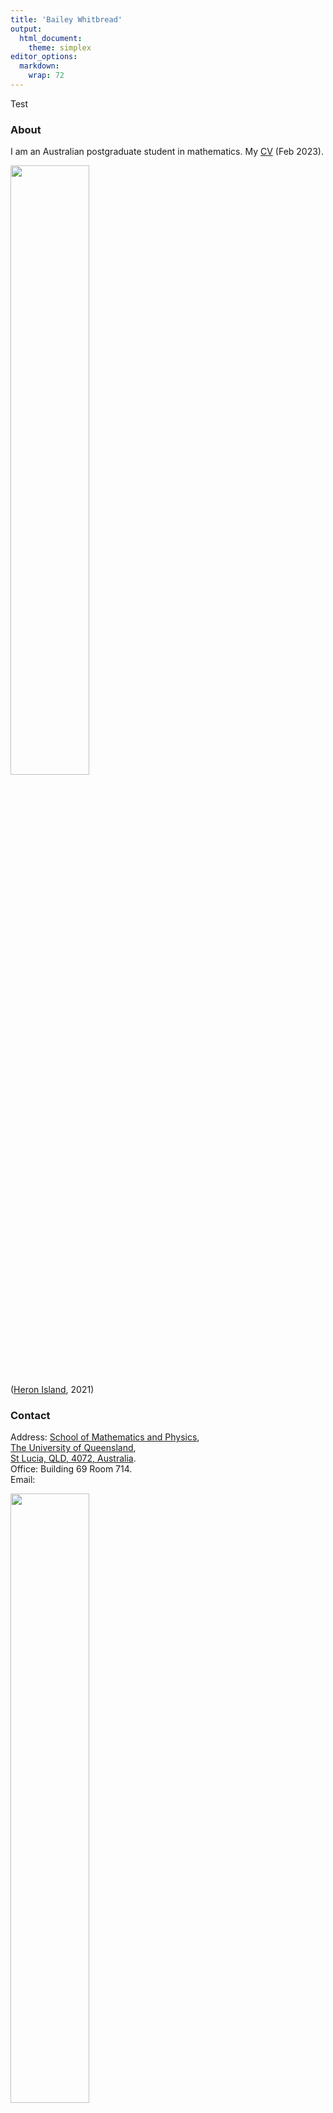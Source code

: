 ---
title: 'Bailey Whitbread'
output:
  html_document:
    theme: simplex
editor_options: 
  markdown: 
    wrap: 72
---

Test

### About

I am an Australian postgraduate student in mathematics. My [CV](files/CV.pdf) (Feb 2023). 

![](files/me.png){width="50%"}\
([Heron Island](https://www.heronisland.com), 2021)

### Contact

Address: [School of Mathematics and Physics](https://smp.uq.edu.au/),\
[The University of Queensland](https://www.uq.edu.au/),\
[St Lucia, QLD, 4072,
Australia](https://en.wikipedia.org/wiki/St_Lucia,_Queensland).\
Office: Building 69 Room 714.\
Email:

![](files/email.png){width="50%"}

### Maths

My advisors are [Masoud
Kamgarpour](https://sites.google.com/site/masoudkomi/home) and [Ole
Warnaar](https://people.smp.uq.edu.au/OleWarnaar/). Other mentors
include [Anna Puskás](https://people.smp.uq.edu.au/AnnaPuskas/) and
[Ramiro Lafuente](https://sites.google.com/view/ramlaf/home).

-   My MPhil project is about [Counting Points on Representation
Varieties](files/confirmation_report.pdf).
-   My undergraduate thesis was about [Hecke Algebras and Gelfand Pairs in
Representation Theory](files/honours_thesis.pdf).




### Service and Work
-   Co-organiser for the UQ SMP Graduate Student Seminar (2023).
-   Co-organiser for a [lecture series on the Weil conjectures](https://sites.google.com/view/weiltoomuchfun/) (2023). 
    -   Notes are [here](https://www.dropbox.com/s/7wrwzmgfq5jce2r/Weil%20Conjecture%20Notes.pdf).
-   Marker for the [Simon Marais Mathematics
    Competition](https://www.simonmarais.org) (2022).
-   Marker for the [UQ/QAMT Problem Solving
    Competition](https://qamt.qld.edu.au/problem-solving-competition/)
    (2022).
-   Marker of final exams for UQ (2021 - now).
-   Question-drafter for the annual UQ SMP Maths Relay (2021 - now).
-   Research assistant (drafting manuscripts for students) at UQ (2021).
-   Tutor for the [UQ Queensland Mathematics Summer
    School](https://smp.uq.edu.au/event/4364/queensland-mathematics-summer-school)
    (2019).
-   President and vice president of the [UQ Mathematics Students
    Society](https://www.facebook.com/uqmss) (2017 - 2019).

I have tutored at UQ for the following courses:

-   2019:
    [MATH1061](https://my.uq.edu.au/programs-courses/course.html?course_code=MATH1061),
    [MATH1052](https://my.uq.edu.au/programs-courses/course.html?course_code=MATH1052),
    [MATH1051](https://my.uq.edu.au/programs-courses/course.html?course_code=MATH1051).\
-   2020:
    [MATH2400](https://my.uq.edu.au/programs-courses/course.html?course_code=MATH2400),
    [MATH1071](https://my.uq.edu.au/programs-courses/course.html?course_code=MATH1071),
    [MATH1061](https://my.uq.edu.au/programs-courses/course.html?course_code=MATH1061),
    [MATH1051](https://my.uq.edu.au/programs-courses/course.html?course_code=MATH1051).\
-   2021:
    [MATH3303](https://my.uq.edu.au/programs-courses/course.html?course_code=MATH3303),
    [MATH2401](https://my.uq.edu.au/programs-courses/course.html?course_code=MATH2401),
    [MATH2001](https://my.uq.edu.au/programs-courses/course.html?course_code=MATH2001),
    [MATH1061](https://my.uq.edu.au/programs-courses/course.html?course_code=MATH1061),
    [First Year Learning
    Centre](https://smp.uq.edu.au/current-students/first-year-learning-centres).
-   2022:
    [MATH3303](https://my.uq.edu.au/programs-courses/course.html?course_code=MATH3303),
    [MATH2401](https://my.uq.edu.au/programs-courses/course.html?course_code=MATH2401)
    (lead tutor),
    [MATH2301](https://my.uq.edu.au/programs-courses/course.html?course_code=MATH2301),
    [MATH2001](https://my.uq.edu.au/programs-courses/course.html?course_code=MATH2001).
-   2023:
    [MATH3303](https://my.uq.edu.au/programs-courses/course.html?course_code=MATH3303), [MATH1061](https://my.uq.edu.au/programs-courses/course.html?course_code=MATH1061) (lead tutor and lecture assistant).

### Talks

-   [Counting Points on Representation Spaces](files/review2talk.pdf) (MPhil Review Talk, June 2023).
-   [Counting Points on the Representation
    Variety](files/austms_talk_2022.pdf) (AustMS Conference, Dec 2022).
    -   An [alternate version](files/confirmation_slides.pdf) (MPhil
        Confirmation, Feb 2023).
-   [The Representation Variety and its
    E-Polynomial](files/amsi_talk.pdf) (AMSI Winter School 3-minute
    talk, Jun 2022).
-   [Hecke Algebras and Gelfand Pairs in Representation
    Theory](files/honours_talk.pdf) (Honours final talk, May 2021).
-   [Characteristic Classes and Chern Classes](files/chern_classes.pdf)
    (Coursework, Oct 2020).
-   [The Twin Prime and Elliot--Halberstam
    Conjectures](files/elliot_halberstam.pdf) (Coursework, Oct 2020).
-   [Sieve Methods](files/sieve_methods.pdf) (Coursework, Aug 2020).
-   [Kinky Sets](files/kinky_sets.pdf) (For
    [MSS](https://www.facebook.com/uqmss), Mar 2021).
-   [The Dirichlet Function](files/dirichlet.pdf) (For
    [MSS](https://www.facebook.com/uqmss), Mar 2019).

### Events

You may have met me at the following events:

-   [Differential Geometry Days @ UQ](https://sites.google.com/view/ramlaf/dg-days-uq) (Feb - Mar 2023).
-   [AustMS 2022](https://conference.unsw.edu.au/en/austms2022) 66th
    Annual Meeting of the [Australian Mathematical
    Society](https://austms.org.au) (Dec 2022).
-   [Number Theory Down Under 10](https://sites.google.com/view/ntdu10)
    (Sep 2022).
-   [AMSI Winter School 2022 - New Directions in Representation
    Theory](https://ws.amsi.org.au) (Jun - Jul 2022).
-   [ANU Character Varieties, E-Polynomials and Representation Zeta
    Functions
    Workshop](https://maths.anu.edu.au/news-events/events/character-varieties-e-polynomials-and-representation-zeta-functions)
    (Feb 2022).
-   [UQ Maths North Stradbroke Island Workshop on Character
    Varieties](notes/character_varieties.pdf) (Dec 2021).
-   [UQ Maths Heron Island Workshop on Geometry and Representation
    Theory](https://sites.google.com/view/hiwgrt/home) (Jun - Jul 2021).
-   UQ Maths North Stradbroke Island Workshop (Feb - Mar 2021).
-   ['What is...?' (Wise)](https://sites.google.com/view/mathwise)
    Seminar (2021 - 2022).
-   [Simon Marais Mathematics Competition](https://www.simonmarais.org)
    (2018 - 2019).

### About Me
-   I play Tetris.
    -   [Me](https://ch.tetr.io/u/qbailey) on
        [TETR.IO](https://tetr.io/).
    -   Other Tetris versions that I play:
        -   [NES Tetris](files/tetris.nes) (right-click -\> 'Save as...'
            -\> tetris.nes, play this file with
            [Mesen](https://www.mesen.ca/)),
        -   [NullpoMino](https://github.com/nullpomino/nullpomino),
        -   [Jstris](https://jstris.jezevec10.com/).
    -   Some very bad scores:
        -   TETR.IO, 40L race,
            [1:00.197](https://tetr.io/#r:61b440fd551f6403891aab5c)
            (2022).
        -   TETR.IO, Blitz, [100,490](https://tetr.io/#R:ALZPXOJjc)
            (2022).
        -   NES Tetris, Level 1 Start, [467,809](files/nes.png) (2018).
        -   NES Tetris, Level 18 Start, [430,193](files/nes18.png)
            (2018).
-   I've played [Geoguessr](https://www.geoguessr.com/).
    -   10 seconds no moving, panning or zooming,
        [20,802](https://www.geoguessr.com/results/VKSszaWqFh68td7r)
        (2023).
-   Member of [Urban Climb](https://www.urbanclimb.com.au/) (2021 -
    now).
-   Member of [SSAA](https://ssaa.org.au/) (2019 - now).
    -   [Metallic Silhouette](https://www.ssaa.org.au/disciplines/all-disciplines/rifle-metallic-silhouette/) Cowboy Rifle Lever Action.
        -   Centerfire Grade AA.
        -   Rimfire Grade A.

### Photos

![](files/heron.png){width="100%"} 
![](files/amsi.png){width="100%"}
<!-- ![](files/repday.png){width="100%"}  -->
<!-- ![](files/austms.jpg){width="100%"} -->
